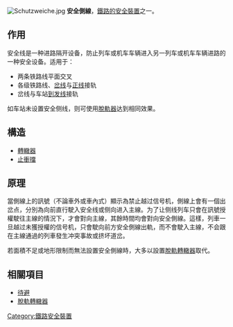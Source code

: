 {{noteTA
|G1=Railway
}}

{{noreference|time=2007-11-15}}
{{Otheruses|subject=一个铁路的安全装置|other=同名或類似名的其它條目描述|安全线 (消歧义)}}
[[File:Schutzweiche.jpg|right]]
'''安全側線'''，[[鐵路的安全裝置|鐵路的安全裝置]]之一。

==作用==
安全线是一种进路隔开设备，防止列车或机车车辆进入另一列车或机车车辆进路的一种安全设备。适用于：
*两条铁路线平面交叉
*各级铁路线、[[岔线|岔线]]与[[正线|正线]]接轨
*岔线与车站[[到发线|到发线]]接轨
<!--*进站[[信号机|信号机]]制动距离内超过6‰的下坡道，为满足相对方向同时接车和同方向同时发、接列车的需要，应在车站接车方向的末端设置安全线-->

如车站未设置安全侧线，则可使用[[脫軌器|脫軌器]]达到相同效果。

==構造==
*[[轉轍器|轉轍器]] 
*[[止衝擋|止衝擋]]

==原理==
當側線上的訊號（不論車外或車內式）顯示為禁止越过信号机，側線上會有一個出岔点，分別為向前直行駛入安全线或侧向进入主線。为了让侧线列车只會在訊號授權駛往主線的情況下，才會對向主線，其餘時間均會對向安全側線。這樣，列車一旦越过未獲授權的信号机，只會駛向前方安全側線出軌，而不會駛入主線，不会跟在主線通過的列車發生冲突事故或挤坏道岔。

若面積不足或地形限制而無法設置安全側線時，大多以設置[[脫軌轉轍器|脫軌轉轍器]]取代。

==相關項目==
*[[待避|待避]]
*[[脫軌轉轍器|脫軌轉轍器]]

{{Railway track layouts}}
{{鐵路信號}}

[[Category:鐵路安全裝置|Category:鐵路安全裝置]]
